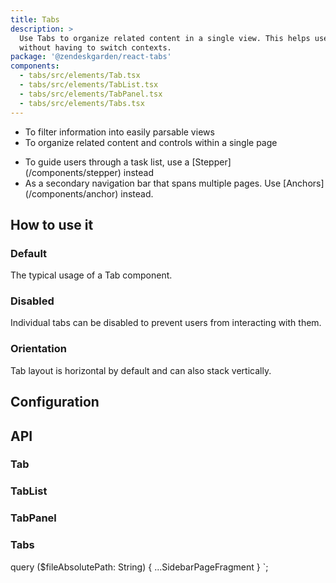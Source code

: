 ```yaml
---
title: Tabs
description: >
  Use Tabs to organize related content in a single view. This helps users navigate related content
  without having to switch contexts.
package: '@zendeskgarden/react-tabs'
components:
  - tabs/src/elements/Tab.tsx
  - tabs/src/elements/TabList.tsx
  - tabs/src/elements/TabPanel.tsx
  - tabs/src/elements/Tabs.tsx
---
```


<Usage>
  <Use>
    <ul>
      <li>To filter information into easily parsable views</li>
      <li>To organize related content and controls within a single page</li>
    </ul>
  </Use>
  <Misuse>
    <ul>
      <li>
        <Markdown>
          To guide users through a task list, use a [Stepper](/components/stepper) instead
        </Markdown>
      </li>
      <li>
        <Markdown>
          As a secondary navigation bar that spans multiple pages. Use [Anchors](/components/anchor)
          instead.
        </Markdown>
      </li>
    </ul>
  </Misuse>
</Usage>

## How to use it

### Default

The typical usage of a Tab component.


<CodeExample code={TabsDefaultCode}>
  <TabsDefault />
</CodeExample>

### Disabled

Individual tabs can be disabled to prevent users from interacting with them.


<CodeExample code={TabsDisabledCode}>
  <TabsDisabled />
</CodeExample>

### Orientation

Tab layout is horizontal by default and can also stack vertically.


<CodeExample code={TabsVerticalCode}>
  <TabsVertical />
</CodeExample>

## Configuration

<Configuration reactPackage={props.data.mdx.package} components={props.data.mdx.components} />

## API

### Tab

<Component components={props.data.mdx.components} componentName="tab" />

<PropSheet components={props.data.mdx.components} componentName="tab" />

### TabList

<Component components={props.data.mdx.components} componentName="tabList" />

<PropSheet components={props.data.mdx.components} componentName="tabList" />

### TabPanel

<Component components={props.data.mdx.components} componentName="tabPanel" />

<PropSheet components={props.data.mdx.components} componentName="tabPanel" />

### Tabs

<Component components={props.data.mdx.components} componentName="tabs" />

<PropSheet components={props.data.mdx.components} componentName="tabs" />


  query ($fileAbsolutePath: String) {
    ...SidebarPageFragment
  }
`;
